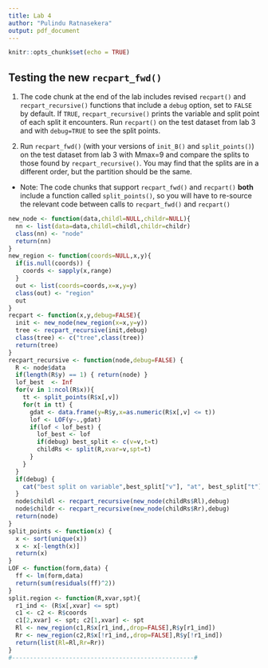 ```yaml
---
title: Lab 4
author: "Pulindu Ratnasekera"
output: pdf_document
---
```


```r
knitr::opts_chunk$set(echo = TRUE)
```

## Testing the new `recpart_fwd()`


1. The code chunk at the end of the lab includes revised `recpart()` and
`recpart_recursive()` functions that include a `debug`
option, set to `FALSE` by default. If `TRUE`, `recpart_recursive()`
prints the variable and split point of each split it 
encounters. Run `recpart()` on the test dataset from lab 3
and with `debug=TRUE` to see the split points.

2. Run `recpart_fwd()` (with your versions of `init_B()` and `split_points()`) on the test dataset from lab 3 with Mmax=9
and compare the splits to those found by `recpart_recursive()`.
You may find that the splits are in a different order, but the partition should be the same.

* Note: The code chunks that support `recpart_fwd()` 
and `recpart()` **both** include a function called `split_points()`,
so you will have to re-source the relevant code between calls
to  `recpart_fwd()` and `recpart()`


```r
new_node <- function(data,childl=NULL,childr=NULL){
  nn <- list(data=data,childl=childl,childr=childr)
  class(nn) <- "node"
  return(nn)
}
new_region <- function(coords=NULL,x,y){
  if(is.null(coords)) {
    coords <- sapply(x,range)
  }
  out <- list(coords=coords,x=x,y=y)
  class(out) <- "region"
  out
}
recpart <- function(x,y,debug=FALSE){
  init <- new_node(new_region(x=x,y=y))
  tree <- recpart_recursive(init,debug)
  class(tree) <- c("tree",class(tree))
  return(tree)
}
recpart_recursive <- function(node,debug=FALSE) {
  R <- node$data
  if(length(R$y) == 1) { return(node) }
  lof_best  <- Inf
  for(v in 1:ncol(R$x)){ 
    tt <- split_points(R$x[,v]) 
    for(t in tt) { 
      gdat <- data.frame(y=R$y,x=as.numeric(R$x[,v] <= t))
      lof <- LOF(y~.,gdat) 
      if(lof < lof_best) { 
        lof_best <- lof
        if(debug) best_split <- c(v=v,t=t)
        childRs <- split(R,xvar=v,spt=t) 
      }
    }
  } 
  if(debug) {
    cat("best split on variable",best_split["v"], "at", best_split["t"],"\n")
  }
  node$childl <- recpart_recursive(new_node(childRs$Rl),debug)
  node$childr <- recpart_recursive(new_node(childRs$Rr),debug)
  return(node)
}
split_points <- function(x) {
  x <- sort(unique(x))
  x <- x[-length(x)] 
  return(x)
}
LOF <- function(form,data) {
  ff <- lm(form,data)
  return(sum(residuals(ff)^2))
}
split.region <- function(R,xvar,spt){
  r1_ind <- (R$x[,xvar] <= spt)
  c1 <- c2 <- R$coords
  c1[2,xvar] <- spt; c2[1,xvar] <- spt 
  Rl <- new_region(c1,R$x[r1_ind,,drop=FALSE],R$y[r1_ind])
  Rr <- new_region(c2,R$x[!r1_ind,,drop=FALSE],R$y[!r1_ind])
  return(list(Rl=Rl,Rr=Rr))
}
#---------------------------------------------------#
```
